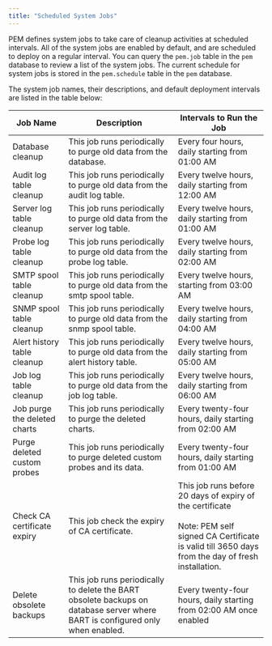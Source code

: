```yaml
---
title: "Scheduled System Jobs"
---
```


<div id="pem_scheduled_system_jobs" class="registered_link"></div>

PEM defines system jobs to take care of cleanup activities at scheduled intervals. All of the system jobs are enabled by default, and are scheduled to deploy on a regular interval. You can query the `pem.job` table in the `pem` database to review a list of the system jobs. The current schedule for system jobs is stored in the `pem.schedule` table in the `pem` database.

The system job names, their descriptions, and default deployment intervals are listed in the table below:

| **Job Name**                 | **Description**                                                                                                               | **Intervals to Run the Job**                                                                                                                                                |
| ---------------------------- | ----------------------------------------------------------------------------------------------------------------------------- | --------------------------------------------------------------------------------------------------------------------------------------------------------------------------- |
| Database cleanup             | This job runs periodically to purge old data from the database.                                                               | Every four hours, daily starting from 01:00 AM                                                                                                                              |
| Audit log table cleanup      | This job runs periodically to purge old data from the audit log table.                                                        | Every twelve hours, daily starting from 12:00 AM                                                                                                                            |
| Server log table cleanup     | This job runs periodically to purge old data from the server log table.                                                       | Every twelve hours, daily starting from 01:00 AM                                                                                                                            |
| Probe log table cleanup      | This job runs periodically to purge old data from the probe log table.                                                        | Every twelve hours, daily starting from 02:00 AM                                                                                                                            |
| SMTP spool table cleanup     | This job runs periodically to purge old data from the smtp spool table.                                                       | Every twelve hours, starting from 03:00 AM                                                                                                                                  |
| SNMP spool table cleanup     | This job runs periodically to purge old data from the snmp spool table.                                                       | Every twelve hours, daily starting from 04:00 AM                                                                                                                            |
| Alert history table cleanup  | This job runs periodically to purge old data from the alert history table.                                                    | Every twelve hours, daily starting from 05:00 AM                                                                                                                            |
| Job log table cleanup        | This job runs periodically to purge old data from the job log table.                                                          | Every twelve hours, daily starting from 06:00 AM                                                                                                                            |
| Job purge the deleted charts | This job runs periodically to purge the deleted charts.                                                                       | Every twenty-four hours, daily starting from 02:00 AM                                                                                                                       |
| Purge deleted custom probes  | This job runs periodically to purge deleted custom probes and its data.                                                       | Every twenty-four hours, daily starting from 01:00 AM                                                                                                                       |
| Check CA certificate expiry  | This job check the expiry of CA certificate.                                                                                  | This job runs before 20 days of expiry of the certificate<br /><br />Note: PEM self signed CA Certificate is valid till 3650 days from the day of fresh installation.<br /> |
| Delete obsolete backups      | This job runs periodically to delete the BART obsolete backups on database server where BART is configured only when enabled. | Every twenty-four hours, daily starting from 02:00 AM once enabled                                                                                                          |
